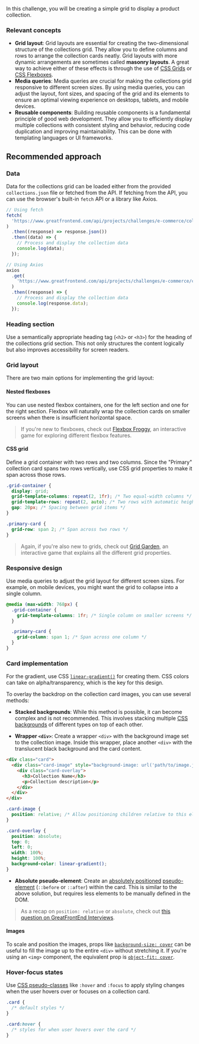In this challenge, you will be creating a simple grid to display a product collection.

### Relevant concepts

- **Grid layout**: Grid layouts are essential for creating the two-dimensional structure of the collections grid. They allow you to define columns and rows to arrange the collection cards neatly. Grid layouts with more dynamic arrangements are sometimes called **masonry layouts**. A great way to achieve either of these effects is through the use of [CSS Grids](https://developer.mozilla.org/en-US/docs/Learn/CSS/CSS_layout/Grids) or [CSS Flexboxes](https://developer.mozilla.org/en-US/docs/Learn/CSS/CSS_layout/Flexbox).
- **Media queries**: Media queries are crucial for making the collections grid responsive to different screen sizes. By using media queries, you can adjust the layout, font sizes, and spacing of the grid and its elements to ensure an optimal viewing experience on desktops, tablets, and mobile devices.
- **Reusable components**: Building reusable components is a fundamental principle of good web development. They allow you to efficiently display multiple collections with consistent styling and behavior, reducing code duplication and improving maintainability. This can be done with templating languages or UI frameworks.

## Recommended approach

### Data

Data for the collections grid can be loaded either from the provided `collections.json` file or fetched from the API. If fetching from the API, you can use the browser's built-in `fetch` API or a library like Axios.

```js
// Using fetch
fetch(
  'https://www.greatfrontend.com/api/projects/challenges/e-commerce/collections',
)
  .then((response) => response.json())
  .then((data) => {
    // Process and display the collection data
    console.log(data);
  });

// Using Axios
axios
  .get(
    'https://www.greatfrontend.com/api/projects/challenges/e-commerce/collections',
  )
  .then((response) => {
    // Process and display the collection data
    console.log(response.data);
  });
```

### Heading section

Use a semantically appropriate heading tag (`<h2>` or `<h3>`) for the heading of the collections grid section. This not only structures the content logically but also improves accessibility for screen readers.

### Grid layout

There are two main options for implementing the grid layout:

#### Nested flexboxes

You can use nested flexbox containers, one for the left section and one for the right section. Flexbox will naturally wrap the collection cards on smaller screens when there is insufficient horizontal space.

> If you're new to flexboxes, check out [Flexbox Froggy](https://flexboxfroggy.com/), an interactive game for exploring different flexbox features.

#### CSS grid

Define a grid container with two rows and two columns. Since the "Primary" collection card spans two rows vertically, use CSS grid properties to make it span across those rows.

```css
.grid-container {
  display: grid;
  grid-template-columns: repeat(2, 1fr); /* Two equal-width columns */
  grid-template-rows: repeat(2, auto); /* Two rows with automatic height */
  gap: 20px; /* Spacing between grid items */
}

.primary-card {
  grid-row: span 2; /* Span across two rows */
}
```

> Again, if you're also new to grids, check out [Grid Garden](https://cssgridgarden.com/), an interactive game that explains all the different grid properties.

### Responsive design

Use media queries to adjust the grid layout for different screen sizes. For example, on mobile devices, you might want the grid to collapse into a single column.

```css
@media (max-width: 768px) {
  .grid-container {
    grid-template-columns: 1fr; /* Single column on smaller screens */
  }

  .primary-card {
    grid-column: span 1; /* Span across one column */
  }
}
```

### Card implementation

For the gradient, use CSS [`linear-gradient()`](https://developer.mozilla.org/en-US/docs/Web/CSS/gradient/linear-gradient) for creating them. CSS colors can take on alpha/transparency, which is the key for this design.

To overlay the backdrop on the collection card images, you can use several methods:

- **Stacked backgrounds**: While this method is possible, it can become complex and is not recommended. This involves stacking multiple [CSS backgrounds](https://developer.mozilla.org/en-US/docs/Web/CSS/background) of different types on top of each other.

- **Wrapper `<div>`**: Create a wrapper `<div>` with the background image set to the collection image. Inside this wrapper, place another `<div>` with the translucent black background and the card content.

```html
<div class="card">
  <div class="card-image" style="background-image: url('path/to/image.jpg')">
    <div class="card-overlay">
      <h3>Collection Name</h3>
      <p>Collection description</p>
    </div>
  </div>
</div>
```

```css
.card-image {
  position: relative; /* Allow positioning children relative to this element */
}

.card-overlay {
  position: absolute;
  top: 0;
  left: 0;
  width: 100%;
  height: 100%;
  background-color: linear-gradient();
}
```

- **Absolute pseudo-element**: Create an [absolutely positioned](https://developer.mozilla.org/en-US/docs/Learn/CSS/CSS_layout/Positioning#absolute_positioning) [pseudo-element](https://developer.mozilla.org/en-US/docs/Web/CSS/Pseudo-elements) (`::before` or `::after`) within the card. This is similar to the above solution, but requires less elements to be manually defined in the DOM.

> As a recap on `position: relative` or `absolute`, check out [this question on GreatFrontEnd Interviews](https://www.greatfrontend.com/questions/quiz/whats-the-difference-between-a-relative-fixed-absolute-and-statically-positioned-element).

#### Images

To scale and position the images, props like [`background-size: cover`](https://developer.mozilla.org/en-US/docs/Web/CSS/background-size#cover) can be useful to fill the image up to the entire `<div>` without stretching it. If you're using an `<img>` component, the equivalent prop is [`object-fit: cover`](https://developer.mozilla.org/en-US/docs/Web/CSS/object-fit#cover).

### Hover-focus states

Use [CSS pseudo-classes](https://developer.mozilla.org/en-US/docs/Web/CSS/Pseudo-classes) like `:hover` and `:focus` to apply styling changes when the user hovers over or focuses on a collection card.

```css
.card {
  /* default styles */
}

.card:hover {
  /* styles for when user hovers over the card */
}
```
